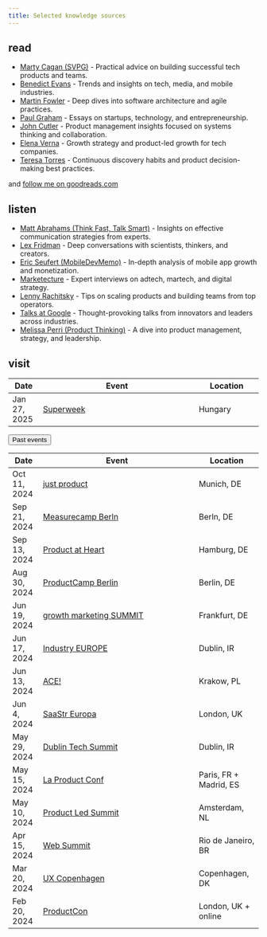 ```yaml
---
title: Selected knowledge sources
---
```


## read

- [Marty Cagan (SVPG)](https://www.svpg.com/articles/) - Practical advice on building successful tech products and teams.
- [Benedict Evans](https://www.ben-evans.com/benedictevans/) - Trends and insights on tech, media, and mobile industries.
- [Martin Fowler](https://martinfowler.com/) - Deep dives into software architecture and agile practices.
- [Paul Graham](http://www.paulgraham.com/articles.html) - Essays on startups, technology, and entrepreneurship.
- [John Cutler](https://cutlefish.substack.com/) - Product management insights focused on systems thinking and collaboration.
- [Elena Verna](https://elenaverna.substack.com/) - Growth strategy and product-led growth for tech companies.
- [Teresa Torres](https://www.producttalk.org/blog/) - Continuous discovery habits and product decision-making best practices.

and [follow me on goodreads.com](https://www.goodreads.com/friend/add_as_friend/70245794?return_url=%2Fmax_ostapenko)

## listen

- [Matt Abrahams (Think Fast, Talk Smart)](https://www.gsb.stanford.edu/business-podcasts/think-fast-talk-smart-podcast) - Insights on effective communication strategies from experts.
- [Lex Fridman](https://lexfridman.com/podcast/) - Deep conversations with scientists, thinkers, and creators.
- [Eric Seufert (MobileDevMemo)](https://mobiledevmemo.com/) - In-depth analysis of mobile app growth and monetization.
- [Marketecture](https://www.marketecture.tv/pages/podcasts) - Expert interviews on adtech, martech, and digital strategy.
- [Lenny Rachitsky](https://www.lennyspodcast.com/) - Tips on scaling products and building teams from top operators.
- [Talks at Google](https://www.youtube.com/TalksAtGoogle) - Thought-provoking talks from innovators and leaders across industries.
- [Melissa Perri (Product Thinking)](https://produxlabs.com/product-thinking) - A dive into product management, strategy, and leadership.

## visit

| Date | Event | Location | Recordings |
|---------|--------------------------------------------|------------------|
| Jan 27, 2025 | [Superweek](https://superweek.hu/) | Hungary |

```{=html}
<button class="btn btn-link" type="button" data-bs-toggle="collapse" data-bs-target="#collapseExample" aria-expanded="false" aria-controls="collapseExample">Past events</button>
<div class="collapse" id="collapseExample">
 <div class="card card-body">
```
| Date | Event | Location | Recordings |
|---------|--------------------------------------------|------------------|
| Oct 11, 2024 | [just product](https://www.product-masterclass.com/en/just-product-2023) | Munich, DE |
| Sep 21, 2024 | [Measurecamp Berln](https://berlin.measurecamp.org/) | Berln, DE |
| Sep 13, 2024 | [Product at Heart](https://productatheart.com/conference) | Hamburg, DE |
| Aug 30, 2024 | [ProductCamp Berlin](https://www.productcampberlin.org/) | Berlin, DE |
| Jun 19, 2024 | [growth marketing SUMMIT](https://www.growthmarketingsummit.com) | Frankfurt, DE |
| Jun 17, 2024 | [Industry EUROPE](https://www.industryconference.com/europe) | Dublin, IR |
| Jun 13, 2024 | [ACE!](https://aceconf.com/) | Krakow, PL |
| Jun 4, 2024 | [SaaStr Europa](https://www.saastreuropa2024.com/) | London, UK |
| May 29, 2024 | [Dublin Tech Summit](https://dublintechsummit.tech/) | Dublin, IR |
| May 15, 2024 | [La Product Conf](https://www.laproductconf.com/) | Paris, FR + Madrid, ES |
| May 10, 2024 | [Product Led Summit](https://world.productledalliance.com/location/amsterdam/speakers) | Amsterdam, NL |
| Apr 15, 2024 | [Web Summit](https://rio.websummit.com/) | Rio de Janeiro, BR |
| Mar 20, 2024 | [UX Copenhagen](https://uxcopenhagen.com/) | Copenhagen, DK |
| Feb 20, 2024 | [ProductCon](https://productschool.com/productcon/london-2024) | London, UK + online |
